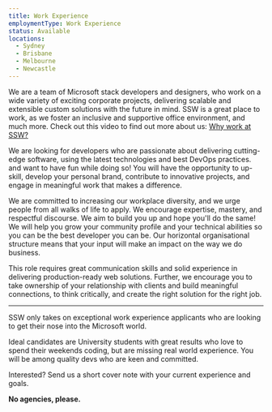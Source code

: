 ```yaml
---
title: Work Experience
employmentType: Work Experience
status: Available
locations:
  - Sydney
  - Brisbane
  - Melbourne
  - Newcastle
---
```


We are a team of Microsoft stack developers and designers, who work on a wide variety of exciting corporate projects, delivering scalable and extensible custom solutions with the future in mind. SSW is a great place to work, as we foster an inclusive and supportive office environment, and much more. Check out this video to find out more about us: [Why work at SSW?](https://youtu.be/tWuutobJtdg)

We are looking for developers who are passionate about delivering cutting-edge software, using the latest technologies and best DevOps practices. and want to have fun while doing so! You will have the opportunity to up-skill, develop your personal brand, contribute to innovative projects, and engage in meaningful work that makes a difference.

We are committed to increasing our workplace diversity, and we urge people from all walks of life to apply. We encourage expertise, mastery, and respectful discourse. We aim to build you up and hope you'll do the same! We will help you grow your community profile and your technical abilities so you can be the best developer you can be. Our horizontal organisational structure means that your input will make an impact on the way we do business.

This role requires great communication skills and solid experience in delivering production-ready web solutions. Further, we encourage you to take ownership of your relationship with clients and build meaningful connections, to think critically, and create the right solution for the right job.

***

SSW only takes on exceptional work experience applicants who are looking to get their nose into the Microsoft world.

Ideal candidates are University students with great results who love to spend their weekends coding, but are missing real world experience. You will be among quality devs who are keen and committed.

Interested? Send us a short cover note with your current experience and goals.

**No agencies, please.**
